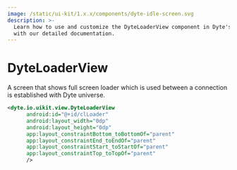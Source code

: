 ```yaml
---
image: /static/ui-kit/1.x.x/components/dyte-idle-screen.svg
description: >-
  Learn how to use and customize the DyteLoaderView component in Dyte's Android
  with our detailed documentation.
---
```


# DyteLoaderView

A screen that shows full screen loader which is used between a connection is established with Dyte universe.

```xml
<dyte.io.uikit.view.DyteLoaderView
      android:id="@+id/clLoader"
      android:layout_width="0dp"
      android:layout_height="0dp"
      app:layout_constraintBottom_toBottomOf="parent"
      app:layout_constraintEnd_toEndOf="parent"
      app:layout_constraintStart_toStartOf="parent"
      app:layout_constraintTop_toTopOf="parent"
      />
```

<head>
  <title>Android DyteLoaderView</title>
</head>
